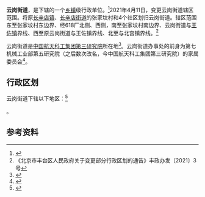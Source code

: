 {{中国乡级行政区
|景观照片文件名 = Dahuichang_Railway_Station_(20150105113408).JPG
|景观照片描述 = [[大灰厂站|大灰厂站]]
|汉语拼音 = 
|其他语言 = 
|其他语言名称 = 
|旧称 = 
|地名出处 = 
|位置图文件名 = 
|位置图描述 = 
|自定义图片= 
|建置时间 = 
|政府驻地 = 云岗北区西里 4 号
|毗邻 = 
|总面积 = 
|总人口 = 
|总人口年份 = 
|户籍人口 = 
|户籍人口年份 = 
|常住人口 = 
|常住人口年份 = 
|人口密度 = 
|GDP = 
|GDP年份 = 
|邮政编码 = 
|电话区号 = 10
|官方网站 = 
|网站名称 = 
|11/01/06/012/000}}

'''云岗街道'''，是{{PRC admin/fullname|11/01/06/012/000|3}}下辖的一个[[乡镇|乡镇]]级行政单位。<ref>{{PRC admin/ref sgc|{{PRC admin/parent|11/01/06/012/000}}}}</ref>2021年4月11日，变更云岗街道辖区范围。将原[[长辛店镇|长辛店镇]]、[[长辛店街道|长辛店街道]]的张家坟村和4个社区划归云岗街道。辖区范围东至张家坟村东边界、经618厂北侧、西侧，南至张家坟村南边界、云岗街道与[[王佐镇|王佐镇]]界线、西至原云岗街道与王佐镇界线、北至与北宫镇界线。<ref>《北京市丰台区人民政府关于变更部分行政区划的通告》丰政办发〔2021〕3 号</ref>

云岗街道是[[中国航天科工集团第三研究院|中国航天科工集团第三研究院]]所在地<ref>{{Cite news |url=http://www.81.cn/kt/2021-02/08/content_9983152.htm |title=京西云岗，中国最早有导弹的地方 |via=中国军网 |work=中国航天报 |date=2021-02-08 |accessdate=2022-05-31}}</ref>。云岗街道办事处的前身为第七机械工业部第五研究院（之后数次改名，今中国航天科工集团第三研究院）的家属委员会<ref>{{Cite news |url=https://fengtai.xiaokang.bjd.com.cn/content/article/10600813.html |title=云岗街道大事记 |work=记录小康工程（京报移动传媒） |accessdate=2022-05-31}}</ref>。

== 行政区划 ==

云岗街道下辖以下地区：<ref>{{PRC admin/ref sgc|11/01/06/012/000}}</ref>

{{PRC admin/children|11/01/06/012/000}}。

== 参考资料 ==

{{Reflist}}

{{PRC admin/navcat|11/01/06/012/000}}